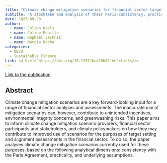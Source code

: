 ```yaml
---
title: "Climate change mitigation scenarios for financial sector target setting and alignment assessment"
subtitle: "A stocktake and analysis of their Paris-consistency, practicality and assumptions"
date: 2023-09-28
author:
  - name: Jolien Noels 
  - name: Coline Pouille
  - name: Raphaël Jachnik
  - name: Marcia Rocha
categories: 
  - OECD
  - Sustainable Finance
Link: <a href='https://doi.org/10.1787/bcd25b82-en'>Link</a>
---
```


[Link to the publication](https://www.oecd-ilibrary.org/finance-and-investment/climate-change-mitigation-scenarios-for-financial-sector-target-setting-and-alignment-assessment_bcd25b82-en)

## Abstract

Climate change mitigation scenarios are a key forward-looking input for a range of financial sector analyses and assessments. The inaccurate use of mitigation scenarios can, however, contribute to unintended incentives, environmental integrity concerns, and greenwashing risks. This paper aims to inform climate change mitigation scenario providers, financial sector participants and stakeholders, and climate policymakers on how they may contribute to improved use of scenarios for the purposes of target setting and alignment assessments in the financial sector. To do so, the paper analyses climate change mitigation scenarios currently used for these purposes, based on the following analytical dimensions: consistency with the Paris Agreement, practicality, and underlying assumptions.
